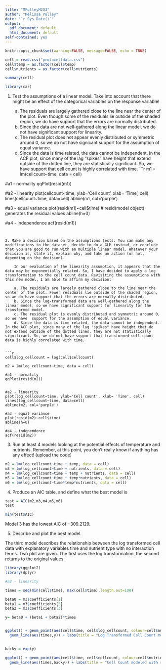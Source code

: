 ```yaml
---
title: "MPulleyM2Q3"
author: "Melissa Pulley"
date: "`r Sys.Date()`"
output:
  pdf_document: default
  html_document: default
self-contained: yes
---
```


```r
knitr::opts_chunk$set(warning=FALSE, message=FALSE, echo = TRUE)
```

```r
cell = read.csv("protocelldata.csv")
cell$temp = as.factor(cell$temp)
cell$nutrients = as.factor(cell$nutrients)

summary(cell)
```

```r
library(car)
```


1. Test the assumptions of a linear model. Take into account that there might be an effect of the categorical variables on the response variable!
    
    a. The residuals are largely gathered close to the line near the center of the plot. Even though some of the residuals lie outside of the shaded region, we do have support that the errors are normally distributed.
    b. Since the data are not well-gathered along the linear model, we do not have significant support for linearity.
    c. The residual plot does not appear evenly distributed or symmetric around 0, so we do not have signicant support for the assumption of equal variance.
    d. Since the data is time related, the data cannot be independent. In the ACF plot, since many of the lag "spikes" have height that extend outside of the dotted line, they are statistically significant. So, we have support that cell count is highly correlated with time.
```r
m1 = lm(cellcount~time, data = cell)

#a1 - normality
qqPlot(resid(m1))

#a2 - linearity
plot(cellcount~time, ylab='Cell count', xlab= 'Time', cell)
lines(cellcount~time, data=cell)
abline(m1, col='purple')


#a3 - equal variance
plot(resid(m1)~cell$time) # resid(model object) generates the residual values
abline(h=0) 

#a4 - independence
acf(resid(m1))
```


2. Make a decision based on the assumptions tests: You can make any modifications to the dataset, decide to do a GLM instead, or conclude that you are good to run with an multiple linear model. Whatever your decision is, state it, explain why, and take an action (or not, depending on the decision).

    In our evaluation of the linearity assumption, it appears that the data may be exponentially related. So, I have decided to apply a log transformation to the cell count data. Revisiting the assumptions with this new model, I am able to affirm my decision:

    a. The residuals are largely gathered close to the line near the center of the plot. Fewer residuals lie outside of the shaded region, so we do have support that the errors are normally distributed.
    b. Since the log-transformed data are well-gathered along the linear model, so we have significant support for linearity for the transformed model.
    c. The residual plot is evenly distributed and symmetric around 0, so we have  support for the assumption of equal variance.
    d. Since the data is time related, the data cannot be independent. In the ACF plot, since many of the lag "spikes" have height that do not extend outside of the dotted lines, they are not statistically significant. So, we do not have support that transformed cell count data is highly correlated with time.


```r
cell$log_cellcount = log(cell$cellcount)

m2 = lm(log_cellcount~time, data = cell)

#a1 - normality
qqPlot(resid(m2))


#a2 - linearity
plot(log_cellcount~time, ylab='Cell count', xlab= 'Time', cell)
lines(log_cellcount~time, data=cell)
abline(m2, col='purple')

#a3 - equal variance
plot(resid(m2)~cell$time) 
abline(h=0)

#a4 - independence
acf(resid(m2))
```


3. Run at least 4 models looking at the potential effects of temperature and nutrients. Remember, at this point, you don't really know if anything has any effect! (upload the code)

```r
m2 = lm(log_cellcount~time + temp, data = cell)
m3 = lm(log_cellcount~time + nutrients, data = cell)
m4 = lm(log_cellcount~time + temp + nutrients, data = cell)
m5 = lm(log_cellcount~time + temp*nutrients, data = cell)
m6 = lm(log_cellcount~time*temp*nutrients, data = cell)

```


4. Produce an AIC table, and define what the best model is 
```r
test = AIC(m2,m3,m4,m5,m6)
test

min(test$AIC)
```
Model 3 has the lowest AIC of $-309.2129$.

5. Describe and plot the best model.

The third model describes the relationship between the log transformed cell data with explanatory variables time and nutrient type with no interaction terms. Two plot are given. The first uses the log transformation, the second returns to the original values.

```r
library(ggplot2)
library(dplyr)

#a2 - linearity

times = seq(min(cell$time), max(cell$time),length.out=100)

beta0 = m3$coefficients[1]
beta1 = m3$coefficients[2]
beta2 = m3$coefficients[3]

y= beta0 + (beta1 + beta2)*times


ggplot() + geom_point(aes(cell$time, cell$log_cellcount, colour=cell$nutrients)) +
  geom_line(aes(times,y)) + labs(title = "Log Transformed Cell Count modeled with respect to time") + xlab("time") + ylab("Log(Cell Count)") 
            

backy = exp(y)

ggplot() + geom_point(aes(cell$time, cell$cellcount, colour=cell$nutrients)) +
  geom_line(aes(times,backy)) + labs(title = "Cell Count modeled with respect to time") + xlab("time") + ylab("Cell Count") 

```

